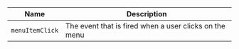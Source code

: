 
| Name | Description |
| --- | --- |
| `menuItemClick` | The event that is fired when a user clicks on the menu |

